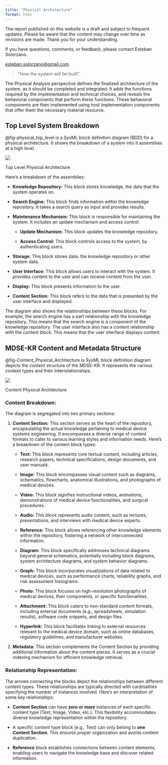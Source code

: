 ```yaml
---
title: "Physical Architecture"
format: html
---
```


::: callout-caution
The report published on this website is a draft and subject to frequent updates. Please be aware that the content may change over time as revisions are made. Thank you for your understanding.
:::

::: callout-tip
If you have questions, comments, or feedback, please contact Esteban Solorzano.

[esteban.solorzano\@gmail.com](esteban.solorzano@gmail.com)
:::

> “How the system will be built”.

The Physical Analysis perspective defines the finalized architecture of the system, as it should be completed and integrated. It adds the functions required by the implementation and technical choices, and reveals the behavioral components that perform these functions. These behavioral components are then implemented using host implementation components that offer them the necessary material resource.

## Top Level System Breakdown

@fig-physical_top_level is a SysML block definition diagram (BDD) for a physical architecture. It shows the breakdown of a system into it assemblies at a high level.

::: {#fig-physical_top_level}
![](images/paste-50.png)

Top Level Physical Architecture
:::

Here’s a breakdown of the assemblies:

-   **Knowledge Repository:** This block stores knowledge, the data that the system operates on.

-   **Search Engine:** This block finds information within the knowledge repository. It takes a search query as input and provides results.

-   **Maintenance Mechanism:** This block is responsible for maintaining the system. It includes an update mechanism and access control.

    -   **Update Mechanism:** This block updates the knowledge repository.

    -   **Access Control:** This block controls access to the system, by authenticating users.

-   **Storage:** This block stores data, the knowledge repository or other system data.

-   **User Interface:** This block allows users to interact with the system. It provides content to the user and can receive content from the user.

-   **Display:** This block presents information to the user.

-   **Content Section:** This block refers to the data that is presented by the user interface and displayed.

The diagram also shows the relationships between these blocks. For example, the search engine has a part relationship with the knowledge repository. This means that the search engine is a component of the knowledge repository. The user interface also has a content relationship with the content block. This means that the user interface displays content.

## **MDSE-KR Content and Metadata Structure**

@fig-Content_Physical_Architecture is SysML block definition diagram depicts the content structure of the MDSE-KR. It represents the various content types and their interrelationships.

::: {#fig-Content_Physical_Architecture}
![](images/paste-46.png)

Content Physical Architecture
:::

### **Content Breakdown:**

The diagram is segregated into two primary sections:

1.  **Content Section:** This section serves as the heart of the repository, encapsulating the actual knowledge pertaining to medical device systems engineering. It encompasses a diverse range of content formats to cater to various learning styles and information needs. Here's a breakdown of the content block types:

    -   **Text:** This block represents core textual content, including articles, research papers, technical specifications, design documents, and user manuals.

    -   **Image:** This block encompasses visual content such as diagrams, schematics, flowcharts, anatomical illustrations, and photographs of medical devices.

    -   **Video:** This block signifies instructional videos, animations, demonstrations of medical device functionalities, and surgical procedures.

    -   **Audio:** This block represents audio content, such as lectures, presentations, and interviews with medical device experts.

    -   **Reference:** This block allows referencing other knowledge elements within the repository, fostering a network of interconnected information.

    -   **Diagram:** This block specifically addresses technical diagrams beyond general schematics, potentially including block diagrams, system architecture diagrams, and system behavior diagrams.

    -   **Graph:** This block incorporates visualizations of data related to medical devices, such as performance charts, reliability graphs, and risk assessment histograms.

    -   **Photo:** This block focuses on high-resolution photographs of medical devices, their components, or specific functionalities.

    -   **Attachment:** This block caters to non-standard content formats, including external documents (e.g., spreadsheets, simulation results), software code snippets, and design files.

    -   **Hyperlink:** This block facilitates linking to external resources relevant to the medical device domain, such as online databases, regulatory guidelines, and manufacturer websites.

2.  **Metadata:** This section complements the Content Section by providing additional information about the content pieces. It serves as a crucial indexing mechanism for efficient knowledge retrieval.

### **Relationship Representation:**

The arrows connecting the blocks depict the relationships between different content types. These relationships are typically directed with cardinalities specifying the number of instances involved. Here's an interpretation of some key relationships:

-   **Content Section** can have **zero or more** instances of each specific content type (Text, Image, Video, etc.). This flexibility accommodates diverse knowledge representation within the repository.

-   A specific content type block (e.g., Text) can only belong to **one Content Section**. This ensures proper organization and avoids content duplication.

-   **Reference** block establishes connections between content elements, enabling users to navigate the knowledge base and discover related information.